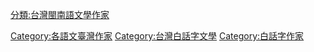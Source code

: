 [[分類:台灣閩南語文學作家|分類:台灣閩南語文學作家]]
[[Category:各語文臺灣作家|Category:各語文臺灣作家]]
[[Category:台灣白話字文學|Category:台灣白話字文學]]
[[Category:白話字作家|Category:白話字作家]]